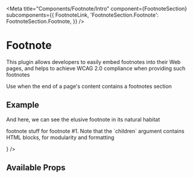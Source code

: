 

<Meta
  title="Components/Footnote/Intro"
  component={FootnoteSection}
  subcomponents={{
    FootnoteLink,
    'FootnoteSection.Footnote': FootnoteSection.Footnote,
  }}
/>

# Footnote

This plugin allows developers to easily embed footnotes into their Web pages, and helps to achieve WCAG 2.0 compliance when providing such footnotes

Use when the end of a page's content contains a footnotes section

## Example

<Canvas>
  <span>
    <FootnoteLink value="1" />
    <p>And here, we can see the elusive footnote in its natural habitat</p>
    <FootnoteSection>
      <FootnoteSection.Footnote
        value="1"
        children={
          <p>
            footnote stuff for footnote #1. Note that the `children` argument
            contains HTML blocks, for modularity and formatting
          </p>
        }
      />
    </FootnoteSection>
  </span>
</Canvas>

## Available Props

<ArgsTable />
